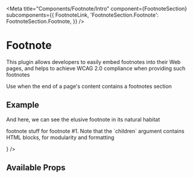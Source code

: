 

<Meta
  title="Components/Footnote/Intro"
  component={FootnoteSection}
  subcomponents={{
    FootnoteLink,
    'FootnoteSection.Footnote': FootnoteSection.Footnote,
  }}
/>

# Footnote

This plugin allows developers to easily embed footnotes into their Web pages, and helps to achieve WCAG 2.0 compliance when providing such footnotes

Use when the end of a page's content contains a footnotes section

## Example

<Canvas>
  <span>
    <FootnoteLink value="1" />
    <p>And here, we can see the elusive footnote in its natural habitat</p>
    <FootnoteSection>
      <FootnoteSection.Footnote
        value="1"
        children={
          <p>
            footnote stuff for footnote #1. Note that the `children` argument
            contains HTML blocks, for modularity and formatting
          </p>
        }
      />
    </FootnoteSection>
  </span>
</Canvas>

## Available Props

<ArgsTable />
